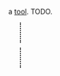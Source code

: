 {{FixTitle}}
a [[Items#tools|tool]]. TODO.

{{Item|<nowiki>¯\_</nowiki>}}
<div style="border-left:2px dotted black; margin:10px 23px; height:40px;"></div>
{{Desc
|metal detector
|detects materials hidden underground.
|takes 80 cycles to craft
|weighs 15 units
|internal name (for bot developers): metal_detector
|crafting recipe: (unlocked with [[bp: metal detector]].)
{{CraftingRecipe
|20|scrap metal
|1|circuit board
|3|wire
|1|energy cell
}}
}}
<div style="border-left:2px dotted black; margin:10px 23px; height:40px;"></div>
{{Equip
|when equipped:
|while walking, the metal detector will ping if it finds useful materials underground automatically. if you have a shovel, you can also dig in place without needing to equip it.
}}